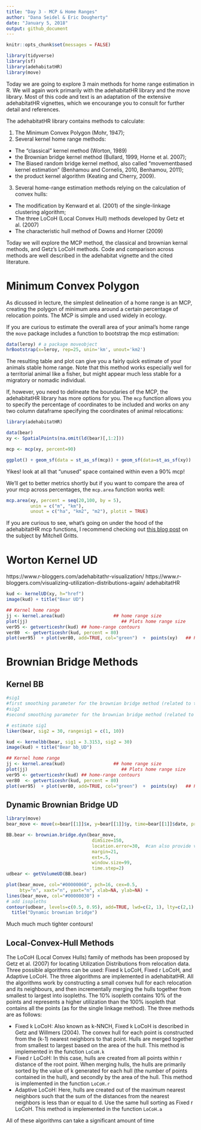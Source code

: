 ```yaml
---
title: "Day 3 - MCP & Home Ranges"
author: "Dana Seidel & Eric Dougherty"
date: "January 5, 2018"
output: github_document
---
```


```r
knitr::opts_chunk$set(messages = FALSE)
```

```r
library(tidyverse)
library(sf)
library(adehabitatHR)
library(move)
```

Today we are going to explore 3 main methods for home range estimation in R. We 
will again work primarily with the adehabitatHR library and the move library. Most of this code
and text is an adaptation of the extensive adehabitatHR vignettes, which we encourange you
to consult for further detail and references. 

The adehabitatHR library contains methods to calculate: 

1. The Minimum Convex Polygon (Mohr, 1947);
2. Several kernel home range methods:
  - The “classical” kernel method (Worton, 1989)
  - the Brownian bridge kernel method (Bullard, 1999, Horne et al.
2007);  
  - The Biased random bridge kernel method, also called “movementbased
kernel estimation” (Benhamou and Cornelis, 2010, Benhamou,
2011);
  - the product kernel algorithm (Keating and Cherry, 2009).
3. Several home-range estimation methods relying on the calculation of convex
hulls:
  - The modification by Kenward et al. (2001) of the single-linkage clustering
algorithm;
  - The three LoCoH (Local Convex Hull) methods developed by Getz
et al. (2007)
  - The characteristic hull method of Downs and Horner (2009)
  
Today we will explore the MCP method, the classical and brownian kernal methods, and
Getz's LoCoH methods. Code and comparison across methods are well described 
in the adehabitat vignette and the cited literature. 

# Minimum Convex Polygon 

As dicussed in lecture, the simplest delineation of a home range is an MCP, 
creating the polygon of minimum area around a certain percentage of relocation points. 
The MCP is simple and used widely in ecology. 

If you are curious to estimate the overall area of your animal's home range
the `move` package includes a function to bootstrap the mcp estimation:

```r
data(leroy) # a package moveobject
hrBootstrap(x=leroy, rep=25, unin='km', unout='km2')
```
The resulting table and plot can give you a fairly quick estimate of your animals stable home range.
Note that this method works especially well for a territorial animal like a fisher, 
but might appear much less stable for a migratory or nomadic individual.

If, however, you need to delineate the boundaries of the MCP, the adehabitatHR library
has more options for you. The `mcp` function allows you to specify the percentage
of coordinates to be included and works on any two column dataframe specifying the coordinates
of animal relocations:
```r
library(adehabitatHR)

data(bear)
xy <- SpatialPoints(na.omit(ld(bear)[,1:2]))

mcp <- mcp(xy, percent=90)

ggplot() + geom_sf(data = st_as_sf(mcp)) + geom_sf(data=st_as_sf(xy))
```

Yikes! look at all that "unused" space contained within even a 90% mcp!

We'll get to better metrics shortly but if you want to compare the area of your mcp across percentages, the `mcp.area` function works well:
```r
mcp.area(xy, percent = seq(20,100, by = 5),
         unin = c("m", "km"),
         unout = c("ha", "km2", "m2"), plotit = TRUE)
```
 
If you are curious to see, what's going on under the hood of the adehabitatHR 
mcp functions, I recommend checking out [this blog post](https://www.r-bloggers.com/home-range-estimation-mcp) 
on the subject by Mitchell Gritts. 
         
#  Worton Kernel UD
https://www.r-bloggers.com/adehabitathr-visualization/
https://www.r-bloggers.com/visualizing-utilization-distributions-again/
adehabitatHR
```r
kud <- kernelUD(xy, h="href")
image(kud) + title("Bear UD")

## Kernel home range
jj <- kernel.area(kud)                  ## home range size
plot(jj)                                   ## Plots home range size
ver95 <- getverticeshr(kud) ## home-range contours
ver80  <- getverticeshr(kud, percent = 80)
plot(ver95)  + plot(ver80, add=TRUE, col="green")  +  points(xy)   ## Plots contours

```

# Brownian Bridge Methods
## Kernel BB
```r
#sig1	
#first smoothing parameter for the brownian bridge method (related to the speed of the animals; it can be estimated by the function liker).
#sig2	
#second smoothing parameter for the brownian bridge method (related to the imprecision of the relocations, supposed known).

# estimate sig1
liker(bear, sig2 = 30, rangesig1 = c(1, 10))

kud <- kernelbb(bear, sig1 = 3.3153, sig2 = 30)
image(kud) + title("Bear bb_UD")

## Kernel home range
jj <- kernel.area(kud)                  ## home range size
plot(jj)                                   ## Plots home range size
ver95 <- getverticeshr(kud) ## home-range contours
ver80  <- getverticeshr(kud, percent = 80)
plot(ver95)  + plot(ver80, add=TRUE, col="green")  +  points(xy)   ## Plots contours
```


## Dynamic Brownian Bridge UD
```r
library(move)
bear_move <- move(x=bear[[1]]$x, y=bear[[1]]$y, time=bear[[1]]$date, proj="+init=epsg:3857")

BB.bear <- brownian.bridge.dyn(bear_move, 
                                dimSize=150, 
                                location.error=30,  #can also provide vector with changing positional errors
                                margin=21,
                                ext=.5,
                                window.size=99, 
                                time.step=2) 
udbear <- getVolumeUD(BB.bear)

plot(bear_move, col="#00000060", pch=16, cex=0.5,
     bty="n", xaxt="n", yaxt="n", xlab=NA, ylab=NA) +
lines(bear_move, col="#00000030") +
# add isopleths
contour(udbear, levels=c(0.5, 0.95), add=TRUE, lwd=c(2, 1), lty=c(2,1), col = c("orange", "blue"))+
  title("Dynamic brownian bridge")
```
Much much much tighter contours!

## Local-Convex-Hull Methods 

The LoCoH (Local Convex Hulls) family of methods has been proposed by Getz
et al. (2007) for locating Utilization Distributions from relocation data. Three
possible algorithms can be used: Fixed k LoCoH, Fixed r LoCoH, and Adaptive
LoCoH. The three algorithms are implemented in adehabitatHR. All the
algorithms work by constructing a small convex hull for each relocation and its
neighbours, and then incrementally merging the hulls together from smallest to
largest into isopleths. The 10% isopleth contains 10% of the points and represents
a higher utilization than the 100% isopleth that contains all the points (as
for the single linkage method). The three methods are as follows: 

- Fixed k LoCoH: Also known as k-NNCH, Fixed k LoCoH is described in
Getz and Willmers (2004). The convex hull for each point is constructed
from the (k-1) nearest neighbors to that point. Hulls are merged together
from smallest to largest based on the area of the hull. This method is
implemented in the function `LoCoH.k`
- Fixed r LoCoH: In this case, hulls are created from all points within r
distance of the root point. When merging hulls, the hulls are primarily
sorted by the value of k generated for each hull (the number of points
contained in the hull), and secondly by the area of the hull. This method
is implemented in the function `LoCoH.r`
-  Adaptive LoCoH: Here, hulls are created out of the maximum nearest
neighbors such that the sum of the distances from the nearest neighbors
is less than or equal to d. Use the same hull sorting as Fixed r LoCoH.
This method is implemented in the function `LoCoH.a`

All of these algorithms can take a significant amount of time



